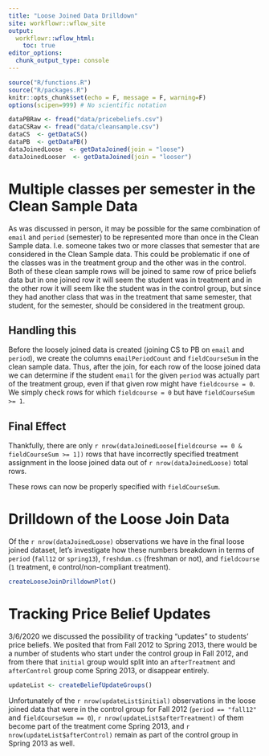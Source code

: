 ```yaml
---
title: "Loose Joined Data Drilldown"
site: workflowr::wflow_site
output:
  workflowr::wflow_html:
    toc: true
editor_options:
  chunk_output_type: console
---
```

<!-- author: "Julian McClellan" -->
<!-- date: "2/something/2020" -->
<!-- output:  -->
<!-- html_document: -->
<!-- toc: true -->

```r
source("R/functions.R")
source("R/packages.R")
knitr::opts_chunk$set(echo = F, message = F, warning=F)
options(scipen=999) # No scientific notation

dataPBRaw <- fread("data/pricebeliefs.csv")
dataCSRaw <- fread("data/cleansample.csv") 
dataCS  <- getDataCS()
dataPB  <- getDataPB()
dataJoinedLoose  <- getDataJoined(join = "loose")
dataJoinedLooser  <- getDataJoined(join = "looser")
```

# Multiple classes per semester in the Clean Sample Data 

As was discussed in person, it may be possible for the same combination of
`email` and `period` (semester) to be represented more than once in the Clean
Sample data. I.e. someone takes two or more classes that semester that are
considered in the Clean Sample data. This could be problematic if one of the
classes was in the treatment group and the other was in the control. Both of
these clean sample rows will be joined to same row of price beliefs data but in
one joined row it will seem the student was in treatment and in the other row
it will seem like the student was in the control group, but since they had
another class that was in the treatment that same semester, that student, for
the semester, should be considered in the treatment group.

## Handling this

Before the loosely joined data is created (joining CS to PB on `email` and
`period`), we create the columns `emailPeriodCount` and `fieldCourseSum` in the
clean sample data. Thus, after the join, for each row of the loose joined data
we can determine if the student `email` for the given `period` was actually part
of the treatment group, even if that given row might have `fieldcourse = 0`. We
simply check rows for which `fieldcourse = 0` but have `fieldCourseSum >= 1`.

## Final Effect

Thankfully, there are only `r nrow(dataJoinedLoose[fieldcourse == 0 & fieldCourseSum >= 1])` rows
that have incorrectly specified treatment assignment in the loose joined data
out of `r nrow(dataJoinedLoose)` total rows. 

These rows can now be properly specified with `fieldCourseSum`.


# Drilldown of the Loose Join Data

Of the `r nrow(dataJoinedLoose)` observations we have in the final loose joined
dataset, let's investigate how these numbers breakdown in terms of `period`
(`fall12` or `spring13`), `freshdum.cs` (freshman or not), and `fieldcourse`
(`1` treatment, `0` control/non-compliant treatment).


```r
createLooseJoinDrilldownPlot()
```

# Tracking Price Belief Updates  

3/6/2020 we discussed the possibility of tracking "updates" to students' price
beliefs. We posited that from Fall 2012 to Spring 2013, there would be a number
of students who start under the control group in Fall 2012, and from there that
`initial` group would split into an `afterTreatment` and `afterControl` group
come Spring 2013, or disappear entirely.

```r
updateList <- createBeliefUpdateGroups()
```

Unfortunately of the `r nrow(updateList$initial)` observations in the loose
joined data that were in the control group for Fall 2012 (`period == "fall12"`
and `fieldCourseSum == 0`), `r nrow(updateList$afterTreatment)` of them become
part of the treatment come Spring 2013, and `r nrow(updateList$afterControl)` remain
as part of the control group in Spring 2013 as well.

